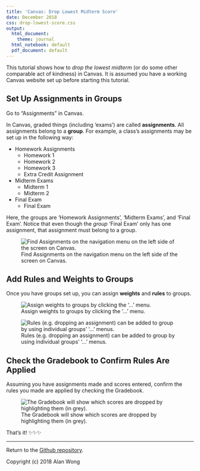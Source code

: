 ```yaml
---
title: 'Canvas: Drop Lowest Midterm Score'
date: December 2018
css: drop-lowest-score.css
output:
  html_document:
    theme: journal
  html_notebook: default
  pdf_document: default
---
```


This tutorial shows how to *drop the lowest midterm* (or do some other 
comparable act of kindness) in Canvas. It is assumed you have a working 
Canvas website set up before starting this tutorial.

## Set Up Assignments in Groups

Go to "Assignments" in Canvas.


In Canvas, graded things (including 'exams') are called **assignments**. All
assignments belong to a **group**. For example, a class's assignments may 
be set up in the following way:

- Homework Assignments
    - Homework 1
    - Homework 2
    - Homework 3
    - Extra Credit Assignment
- Midterm Exams
    - Midterm 1
    - Midterm 2
- Final Exam
    - Final Exam
  
Here, the groups are 'Homework Assignments', 'Midterm Exams', and 
'Final Exam'. Notice that even though the *group* 'Final Exam' only has one 
assignment, that assignment must belong to a group. 

![Find Assignments on the navigation menu on the left side of the screen on Canvas.](graphics/assignments.png)

## Add Rules and Weights to Groups

Once you have groups set up, you can assign **weights** and **rules** to 
groups.

![Assign weights to groups by clicking the '...' menu.](graphics/weights.png)

![Rules (e.g. dropping an assignment) can be added to group by using individual groups' '...' menus.](graphics/group_settings.png)

## Check the Gradebook to Confirm Rules Are Applied

Assuming you have assignments made and scores entered, confirm the rules you 
made are applied by checking the Gradebook.

![The Gradebook will show which scores are dropped by highlighting them (in grey).](graphics/gradebook.png)

That's it! ✨✨✨

<div class="footer">
<hr>
  <span class="message">Return to the [Github repository](https://github.com/captainalan/canvas-drop-lowest-score).</span>

  <span class="copyright">Copyright (c) 2018 Alan Wong</span>
</div>